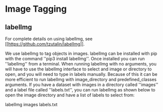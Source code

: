 
# Image Tagging


## labelImg

For complete details on using labelImg, see [[https://github.com/tzutalin/labelImg]].

We use labelImg to tag objects in images. labelImg can be installed with pip with the command ''pip3 install labelImg''. Once installed you can run ''labelImg'' from a terminal. When running labelImg with no arguments, you will have to use the labelImg interface to select and image or directory to open, and you will need to type in labels manually. Because of this it can be more efficient to run labelImg with image_directory and predefined_classes arguments. If you have a dataset with images in a directory called ''images'' and a label file called ''labels.txt'', you can run labelImg as shown below to open the image directory and have a list of labels to select from:

  labelImg images labels.txt